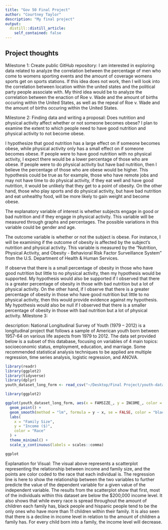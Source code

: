 ```yaml
---
title: "Gov 50 Final Project"
author: "Courtney Taylor"
description: "My final project"
output:
  distill::distill_article:
    self_contained: false
---
```




## Project thoughts

Milestone 1: Create public GitHub repository: I am interested in exploring data related to analyze the correlation between the percentage of men who come to womens sporting events and the amount of coverage womens sports get on sports stations. If this idea does not work, then I will look into the correlation between location within the united states and the political party people associate with. My third idea would be to analyze the correlation between the enaction of Roe v. Wade and the amount of births occuring within the United States, as well as the repeal of Roe v. Wade and the amount of births occuring within the United States.




Milestone 2: Finding data and writing a proposal: Does nutrition and physical activity affect whether or not someone becomes obese? I plan to examine the extent to which people need to have good nutrition and physical activity to not become obese. 

I hypothesize that good nutrition has a large effect on if someone becomes obese, while physical activity only has a small effect on if someone becomes obese. If people were to have good nutrition with no physical activity, I expect there would be a lower percentage of those who are obese. If people were to do physical activity but have bad nutrition, then I believe the percentage of those who are obese would be higher. This hypothesis could be true as for example, those who have remote jobs and may not have time to do physical activity, if they eat well and have good nutrition, it would be unlikely that they get to a point of obesity. On the other hand, those who play sports and do physical activity, but have bad nutrition and eat unhealthy food, will be more likely to gain weight and become obese. 

The explanatory variable of interest is whether subjects engage in good or bad nutrition and if they engage in physical activity. This variable will be measured through graphs and percentages. The possible variations in this variable could be gender and age. 

The outcome variable is whether or not the subject is obese. For instance, I will be examining if the outcome of obesity is affected by the subject’s nutrition and physical activity. This variable is measured by the “Nutrition, Physical Activity, and Obesity - Behavioral Risk Factor Surveillance System” from the U.S. Department of Health & Human Services. 

If observe that there is a small percentage of obesity in those who have good nutrition but little to no physical activity, then my hypothesis would be supported. My hypothesis would also be supported if I observed that there is a greater percentage of obesity in those with bad nutrition but a lot of physical activity. On the other hand, if I observe that there is a greater percentage of obesity in those who have good nutrition but little to no physical activity, then this would provide evidence against my hypothesis. My hypothesis would also be null if I observed that there is a smaller percentage of obesity in those with bad nutrition but a lot of physical activity.
Milestone 3:

description: National Longitudinal Survey of Youth (1979 -- 2012) is a longitudinal project that follows a sample of American youth born between 1957-64 on various life aspects from 1979 to 2012. The data set provided below is a subset of this database, focusing on variables of 4 main topics: socioeconomic status, employment, education, and marriage. Some recommended statistical analysis techniques to be applied are multiple regression, time series analysis, logistic regression, and ANOVA.

```r
library(readr)
library(ggplot2)
library(tidyverse)
library(dplyr)
youth_dataset_long_form <- read_csv("~/Desktop/Final Project/youth-dataset-long-form.csv")
```

```r
library(ggplot2)

ggplot(youth_dataset_long_form, aes(x = FAMSIZE_, y = INCOME_, color = SAMPLE_RACE)) +
  geom_point() +
  geom_smooth(method = "lm", formula = y ~ x, se = FALSE, color = "black") +
  labs(
    x = "Family Size",
    y = "Income ($)",
    color = "Race"
  ) +
  theme_minimal() +
  scale_y_continuous(labels = scales::comma)

ggplot
```

Explanation for Visual: The visual above represents a scatterplot representing the relationship between income and family size, and the points are color coded to the race that each individual is. The regression line is here to show the relationship between the two variables to further predicte the value of the dependent variable for a given value of the independent variable. The results from the scatterplot show that first, most of the individuals within this dataset are below the \$200,000 income level. It also shows that while every race is spread throughout the amount of children each family has, black people and hispanic people tend to be the only ones who have more than 11 children within their family. It is also seen that there is a decline in income level in relation to the amount of children a family has. For every child born into a family, the income level will decrease.